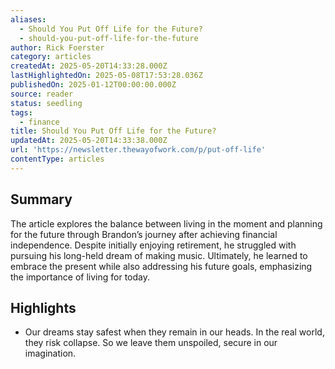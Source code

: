 ```yaml
---
aliases:
  - Should You Put Off Life for the Future?
  - should-you-put-off-life-for-the-future
author: Rick Foerster
category: articles
createdAt: 2025-05-20T14:33:28.000Z
lastHighlightedOn: 2025-05-08T17:53:28.036Z
publishedOn: 2025-01-12T00:00:00.000Z
source: reader
status: seedling
tags:
  - finance
title: Should You Put Off Life for the Future?
updatedAt: 2025-05-20T14:33:38.000Z
url: 'https://newsletter.thewayofwork.com/p/put-off-life'
contentType: articles
---
```

## Summary

The article explores the balance between living in the moment and planning for the future through Brandon’s journey after achieving financial independence. Despite initially enjoying retirement, he struggled with pursuing his long-held dream of making music. Ultimately, he learned to embrace the present while also addressing his future goals, emphasizing the importance of living for today.

## Highlights

- Our dreams stay safest when they remain in our heads. In the real world, they risk collapse. So we leave them unspoiled, secure in our imagination.
